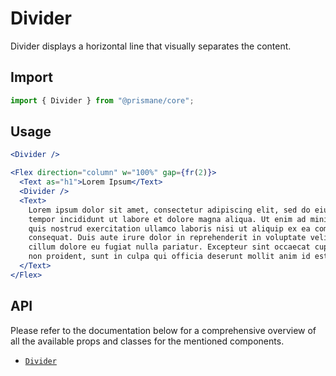 # Divider

Divider displays a horizontal line that visually separates the content.

## Import

```js
import { Divider } from "@prismane/core";
```

## Usage

```jsx
<Divider />
```

```jsx
<Flex direction="column" w="100%" gap={fr(2)}>
  <Text as="h1">Lorem Ipsum</Text>
  <Divider />
  <Text>
    Lorem ipsum dolor sit amet, consectetur adipiscing elit, sed do eiusmod
    tempor incididunt ut labore et dolore magna aliqua. Ut enim ad minim veniam,
    quis nostrud exercitation ullamco laboris nisi ut aliquip ex ea commodo
    consequat. Duis aute irure dolor in reprehenderit in voluptate velit esse
    cillum dolore eu fugiat nulla pariatur. Excepteur sint occaecat cupidatat
    non proident, sunt in culpa qui officia deserunt mollit anim id est laborum.
  </Text>
</Flex>
```

## API

Please refer to the documentation below for a comprehensive overview of all the available props and classes for the mentioned components.

- [`Divider`](/docs/components-api/divider-api)

